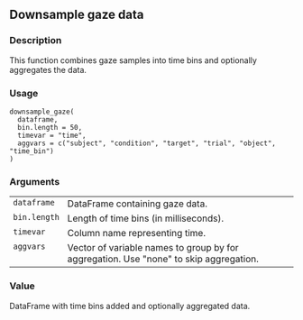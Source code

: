 
## Downsample gaze data {.unnumbered}


### Description

This function combines gaze samples into time bins and optionally aggregates the data.



### Usage

<pre><code class='language-R'>downsample_gaze(
  dataframe,
  bin.length = 50,
  timevar = "time",
  aggvars = c("subject", "condition", "target", "trial", "object", "time_bin")
)
</code></pre>


### Arguments

<table>
<tr><td style = "white-space: collapse; font-family: monospace; vertical-align: top"><code id="dataframe">dataframe</code></td>
<td>
DataFrame containing gaze data.
</td></tr>
<tr><td style = "white-space: collapse; font-family: monospace; vertical-align: top"><code id="bin.length">bin.length</code></td>
<td>
Length of time bins (in milliseconds).
</td></tr>
<tr><td style = "white-space: collapse; font-family: monospace; vertical-align: top"><code id="timevar">timevar</code></td>
<td>
Column name representing time.
</td></tr>
<tr><td style = "white-space: collapse; font-family: monospace; vertical-align: top"><code id="aggvars">aggvars</code></td>
<td>
Vector of variable names to group by for aggregation. Use &quot;none&quot; to skip aggregation.
</td></tr>
</table>


### Value

DataFrame with time bins added and optionally aggregated data.


